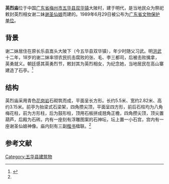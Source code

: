 {{文物保护单位|级别=省级|省区市=广东省|图片=|名称=英烈庙|编号=3-50|分类=古建筑及历史纪念建筑物|时代=明|所在=[[梅州市|梅州市]][[五华县|五华县]][[双华镇|双华镇]]大陂村|登录=1989年6月29日}}
'''英烈庙'''位于中国[[广东省|广东省]][[梅州市|梅州市]][[五华县|五华县]][[双华镇|双华镇]]大陂村，建于明代，是当地民众为祭祀敕封英烈相女谢二妹[[谢圣仙娘|谢圣仙娘]]而建的。1989年6月29日被公布为[[广东省文物保护单位|广东省文物保护单位]]。

== 背景 ==
谢二妹居住在原长乐县嵩头大陂下（今五华县双华镇），年少时随父习武。明[[洪武|洪武]]十二年，18岁的谢二妹率领农民抗击腐败的张、毛、李三都司，后被击败擒拿，英勇就义。朝廷感其英勇烈节，敕封其为英烈相女，为纪念她，当地居民在高山寨建造了石亭。<ref name=":0">{{Cite web|url=http://www.meizhou.cn/news/1405/02/14050200064.html|title=五华高山寨 英烈庙的传说|accessdate=|author=|date=2014-05-02|publisher=梅州网}}</ref>

== 结构 ==
英烈庙采用青色[[花岗岩|花岗岩]]石砌筑而成，平面呈长方形。长约5.5米、宽约2.82米、高约3.15米。前亭为抬梁式石梁架，四角攒尖顶，平面呈四方形，前后石柱均为八角梅花柱，前为方形柱，后为鼓形柱，顶用石板拼成翘角正檐，四角攒尖顶，顶尖置葫芦，后殿为石砖。内有一座刻有浮雕图案的石神坛，坛上置一小石宫，宫内有一座谢圣仙娘神像。庙内刻有三副[[楷书|楷书]]楹联。<ref name=":0" />

== 参考文献 ==
{{reflist}}

{{梅州市境内的广东省文物保护单位}}

[[Category:五华县建筑物|Category:五华县建筑物]]